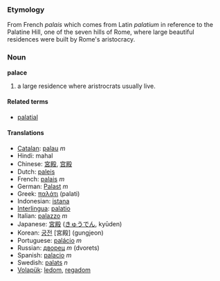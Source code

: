 === Etymology ===
From French ''palais'' which comes from Latin ''palatium'' in reference to the Palatine Hill, one of the seven hills of Rome, where large beautiful residences were built by Rome's aristocracy. 

=== Noun ===
'''palace'''

#a large residence where aristrocrats usually live.

====Related terms====
*[[palatial]]

==== Translations ====
*[[Catalan]]: [[palau]] ''m''
*Hindi: mahal
*Chinese: [[宮殿]], [[宫殿]]
*Dutch: [[paleis]]
*French: [[palais]] ''m''
*German: [[Palast]] ''m''
*Greek: [[παλάτι]] (palati)
*Indonesian: [[istana]]
*[[Interlingua]]: [[palatio]]
*Italian: [[palazzo]] ''m''
*Japanese: [[宮殿]] ([[きゅうでん]], kyūden)
*Korean: [[궁전]] [宮殿] (gungjeon)
*Portuguese: [[palácio]] ''m''
*Russian: [[дворец]] ''m'' (dvorets)
*Spanish: [[palacio]] ''m''
*Swedish: [[palats]] ''n''
*[[Volapük]]: [[ledom]], [[regadom]]